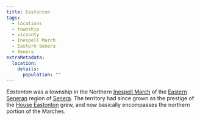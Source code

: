 ```yaml
---
title: Eastonton
tags:
  - locations
  - township
  - vicounty
  - Inespell March
  - Eastern Senera
  - Senera
extraMetadata:
  location:
    details:
      population: ""
---
```


*Eastonton* was a township in the Northern
[Inespell March](./inespell-march.mdx) of the
[Eastern Seneran](./eastern-senera.mdx) region of [Senera](./senera.mdx). The
territory had since grown as the prestige of the
[House Eastonton](../families/house-eastonton.mdx) grew, and now basically
encompasses the northern portion of the Marches.
